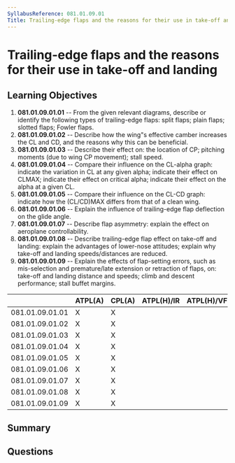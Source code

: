 ```yaml
---
SyllabusReference: 081.01.09.01
Title: Trailing-edge flaps and the reasons for their use in take-off and landing
---
```


# Trailing-edge flaps and the reasons for their use in take-off and landing

## Learning Objectives

1. **081.01.09.01.01** -- From the given relevant diagrams, describe or identify
   the following types of trailing-edge flaps: split flaps; plain flaps; slotted
   flaps; Fowler flaps.
2. **081.01.09.01.02** -- Describe how the wing"s effective camber increases the
   CL and CD, and the reasons why this can be beneficial.
3. **081.01.09.01.03** -- Describe their effect on: the location of CP; pitching
   moments (due to wing CP movement); stall speed.
4. **081.01.09.01.04** -- Compare their influence on the CL-alpha graph: indicate
   the variation in CL at any given alpha; indicate their effect on CLMAX;
   indicate their effect on critical alpha; indicate their effect on the alpha
   at a given CL.
5. **081.01.09.01.05** -- Compare their influence on the CL-CD graph: indicate how
   the (CL/CD)MAX differs from that of a clean wing.
6. **081.01.09.01.06** -- Explain the influence of trailing-edge flap deflection
   on the glide angle.
7. **081.01.09.01.07** -- Describe flap asymmetry: explain the effect on aeroplane
   controllability.
8. **081.01.09.01.08** -- Describe trailing-edge flap effect on take-off and
   landing: explain the advantages of lower-nose attitudes; explain why take-off
   and landing speeds/distances are reduced.
9. **081.01.09.01.09** -- Explain the effects of flap-setting errors, such as
   mis-selection and premature/late extension or retraction of flaps, on:
   take-off and landing distance and speeds; climb and descent performance;
   stall buffet margins.

|                 | ATPL(A) | CPL(A) | ATPL(H)/IR | ATPL(H)/VFR | CPL(H) | IR  | CBIR(A) |
| --------------- | ------- | ------ | ---------- | ----------- | ------ | --- | ------- |
| 081.01.09.01.01 | X       | X      |            |             |        |     |         |
| 081.01.09.01.02 | X       | X      |            |             |        |     |         |
| 081.01.09.01.03 | X       | X      |            |             |        |     |         |
| 081.01.09.01.04 | X       | X      |            |             |        |     |         |
| 081.01.09.01.05 | X       | X      |            |             |        |     |         |
| 081.01.09.01.06 | X       | X      |            |             |        |     |         |
| 081.01.09.01.07 | X       | X      |            |             |        |     |         |
| 081.01.09.01.08 | X       | X      |            |             |        |     |         |
| 081.01.09.01.09 | X       | X      |            |             |        |     |         |

## Summary

## Questions
